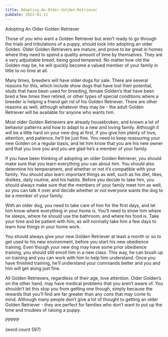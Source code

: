 ```yaml
---
title: Adopting-An-Older-Golden-Retriever
pubDate: 2023-01-11
---
```


Adopting An Older Golden Retriever

Those of you who want a Golden Retriever but aren’t ready to go through the trials and tribulations of a puppy, should look into adopting an older Golden.  Older Golden Retrievers are mature, and prove to be great in homes where they need to spend a quality amount of time by themselves.  They are a very adjustable breed, being good tempered.  No matter how old the Golden may be, he will quickly become a valued member of your family in little to no time at all.

Many times, breeders will have older dogs for sale.  There are several reasons for this, which include show dogs that have lost their potential, studs that have been used for breeding, female Golden’s that have been bred a few times then retired, or other types of special conditions where a breeder is helping a friend get rid of his Golden Retriever.  There are other reasons as well, although whatever they may be - the adult Golden Retriever will be available for anyone who wants him.

Most older Golden Retrievers are already housebroken, and known a lot of behavior patterns and how to adapt to a new and loving family.  Although it will be a little hard on your new dog at first, if you give him plenty of love, attention, and patience, he’ll be just fine.  You need to keep reassuring your new Golden on a regular basis, and let him know that you are his new owner and that you love you and you are glad he’s a member of your family.

If you have been thinking of adopting an older Golden Retriever, you should make sure that you learn everything you can about him.  You should also determine his temperament, and whether or not it’s compatible with your family.  You should also learn important things as well, such as his diet, likes, dislikes, daily routine, and his habits.  Before you decide to take him, you should always make sure that the members of your family meet him as well, so you can talk it over and decide whether or not everyone wants the dog to be a member of your family.

With an older dog, you need to take care of him for the first days, and let him know where everything in your home is.  You’ll need to show him where he sleeps, where he should use the bathroom, and where his food is.  Take your time and be patient with him, as will normally take him a few days to learn how things in your home work.

You should always give your new Golden Retriever at least a month or so to get used to his new environment, before you start his new obedience training.  Even though your new dog may have some prior obedience training, you should still enroll him in a new class.  This way, he can brush up on training and you can work with him to help him understand.  Once you have finished training, he’ll understand your commands better and you and him will get along just fine.

All Golden Retrievers, regardless of their age, love attention.  Older Golden’s on the other hand, may have medical problems that you aren’t aware of.  You shouldn’t let this stop you from getting one though, simply because the rewards that you’ll find are far greater than any cons that may come to mind.  Although many people don’t give a lot of thought to getting an older Golden Retriever - they are perfect for families who don’t want to put up the time and troubles of raising a puppy.

PPPPP

(word count 597)